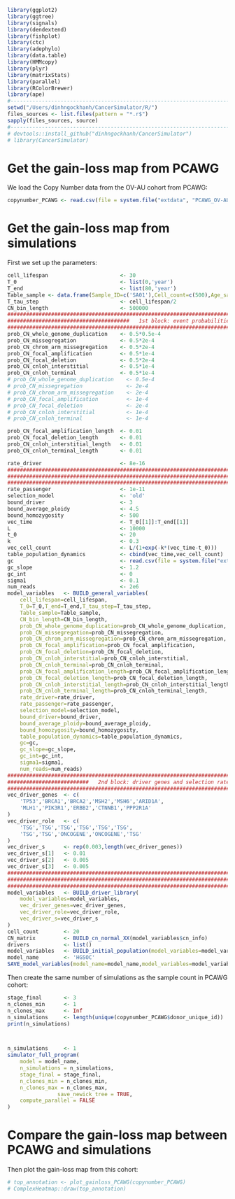 ```r
library(ggplot2)
library(ggtree)
library(signals)
library(dendextend)
library(fishplot)
library(ctc)
library(adephylo)
library(data.table)
library(HMMcopy)
library(plyr)
library(matrixStats)
library(parallel)
library(RColorBrewer)
library(ape)
#-----------------------------------------------------------------------
setwd("/Users/dinhngockhanh/CancerSimulator/R/")
files_sources <- list.files(pattern = "*.r$")
sapply(files_sources, source)
#-----------------------------------------------------------------------
# devtools::install_github("dinhngockhanh/CancerSimulator")
# library(CancerSimulator)
```

#   Get the gain-loss map from PCAWG

We load the Copy Number data from the OV-AU cohort from PCAWG:

```r
copynumber_PCAWG <- read.csv(file = system.file("extdata", "PCAWG_OV-AU.csv", package = "CancerSimulator"))
```

#   Get the gain-loss map from simulations

First we set up the parameters:

```r
cell_lifespan                       <- 30
T_0                                 <- list(0,'year')
T_end                               <- list(80,'year')
Table_sample <- data.frame(Sample_ID=c('SA01'),Cell_count=c(500),Age_sample=c(80))
T_tau_step                          <- cell_lifespan/2
CN_bin_length                       <- 500000
########################################################################
#######################################   1st block: event probabilities
########################################################################
prob_CN_whole_genome_duplication    <- 0.5*0.5e-4
prob_CN_missegregation              <- 0.5*2e-4
prob_CN_chrom_arm_missegregation    <- 0.5*2e-4
prob_CN_focal_amplification         <- 0.5*1e-4
prob_CN_focal_deletion              <- 0.5*2e-4
prob_CN_cnloh_interstitial          <- 0.5*1e-4
prob_CN_cnloh_terminal              <- 0.5*1e-4
# prob_CN_whole_genome_duplication    <- 0.5e-4
# prob_CN_missegregation              <- 2e-4
# prob_CN_chrom_arm_missegregation    <- 2e-4
# prob_CN_focal_amplification         <- 1e-4
# prob_CN_focal_deletion              <- 2e-4
# prob_CN_cnloh_interstitial          <- 1e-4
# prob_CN_cnloh_terminal              <- 1e-4

prob_CN_focal_amplification_length  <- 0.01
prob_CN_focal_deletion_length       <- 0.01
prob_CN_cnloh_interstitial_length   <- 0.01
prob_CN_cnloh_terminal_length       <- 0.01

rate_driver                         <- 8e-16
########################################################################
########################################################################
########################################################################
rate_passenger                      <- 1e-11
selection_model                     <- 'old'
bound_driver                        <- 3
bound_average_ploidy                <- 4.5
bound_homozygosity                  <- 500
vec_time                            <- T_0[[1]]:T_end[[1]]
L                                   <- 10000
t_0                                 <- 20
k                                   <- 0.3
vec_cell_count                      <- L/(1+exp(-k*(vec_time-t_0)))
table_population_dynamics           <- cbind(vec_time,vec_cell_count)
gc                                  <- read.csv(file = system.file("extdata", "gc_map_500kb.csv", package = "CancerSimulator"))
gc_slope                            <- 1.2
gc_int                              <- 0
sigma1                              <- 0.1
num_reads                           <- 2e6
model_variables   <- BUILD_general_variables(
    cell_lifespan=cell_lifespan,
    T_0=T_0,T_end=T_end,T_tau_step=T_tau_step,
    Table_sample=Table_sample,
    CN_bin_length=CN_bin_length,
    prob_CN_whole_genome_duplication=prob_CN_whole_genome_duplication,
    prob_CN_missegregation=prob_CN_missegregation,
    prob_CN_chrom_arm_missegregation=prob_CN_chrom_arm_missegregation,
    prob_CN_focal_amplification=prob_CN_focal_amplification,
    prob_CN_focal_deletion=prob_CN_focal_deletion,
    prob_CN_cnloh_interstitial=prob_CN_cnloh_interstitial,
    prob_CN_cnloh_terminal=prob_CN_cnloh_terminal,
    prob_CN_focal_amplification_length=prob_CN_focal_amplification_length,
    prob_CN_focal_deletion_length=prob_CN_focal_deletion_length,
    prob_CN_cnloh_interstitial_length=prob_CN_cnloh_interstitial_length,
    prob_CN_cnloh_terminal_length=prob_CN_cnloh_terminal_length,
    rate_driver=rate_driver,
    rate_passenger=rate_passenger,
    selection_model=selection_model,
    bound_driver=bound_driver,
    bound_average_ploidy=bound_average_ploidy,
    bound_homozygosity=bound_homozygosity,
    table_population_dynamics=table_population_dynamics,
    gc=gc,
    gc_slope=gc_slope,
    gc_int=gc_int,
    sigma1=sigma1,
    num_reads=num_reads)
########################################################################
##########################   2nd block: driver genes and selection rates
########################################################################
vec_driver_genes  <- c(
    'TP53','BRCA1','BRCA2','MSH2','MSH6','ARID1A',
    'MLH1','PIK3R1','ERBB2','CTNNB1','PPP2R1A'
)
vec_driver_role   <- c(
    'TSG','TSG','TSG','TSG','TSG','TSG',
    'TSG','TSG','ONCOGENE','ONCOGENE','TSG'
)
vec_driver_s      <- rep(0.003,length(vec_driver_genes))
vec_driver_s[1]   <- 0.01
vec_driver_s[2]   <- 0.005
vec_driver_s[3]   <- 0.005
########################################################################
########################################################################
########################################################################
model_variables   <- BUILD_driver_library(
    model_variables=model_variables,
    vec_driver_genes=vec_driver_genes,
    vec_driver_role=vec_driver_role,
    vec_driver_s=vec_driver_s
)
cell_count        <- 20
CN_matrix         <- BUILD_cn_normal_XX(model_variables$cn_info)
drivers           <- list()
model_variables   <- BUILD_initial_population(model_variables=model_variables,cell_count=cell_count,CN_matrix=CN_matrix,drivers=drivers)
model_name        <- 'HGSOC'
SAVE_model_variables(model_name=model_name,model_variables=model_variables)
```

Then create the same number of simulations as the sample count in PCAWG cohort:

```r
stage_final       <- 3
n_clones_min      <- 1
n_clones_max      <- Inf
n_simulations     <- length(unique(copynumber_PCAWG$donor_unique_id))
print(n_simulations)



n_simulations     <- 1
simulator_full_program(
    model = model_name,
    n_simulations = n_simulations,
    stage_final = stage_final,
    n_clones_min = n_clones_min,
    n_clones_max = n_clones_max,
                save_newick_tree = TRUE,
    compute_parallel = FALSE
)
```



#   Compare the gain-loss map between PCAWG and simulations

Then plot the gain-loss map from this cohort:

```r
# top_annotation <- plot_gainloss_PCAWG(copynumber_PCAWG)
# ComplexHeatmap::draw(top_annotation)
```
